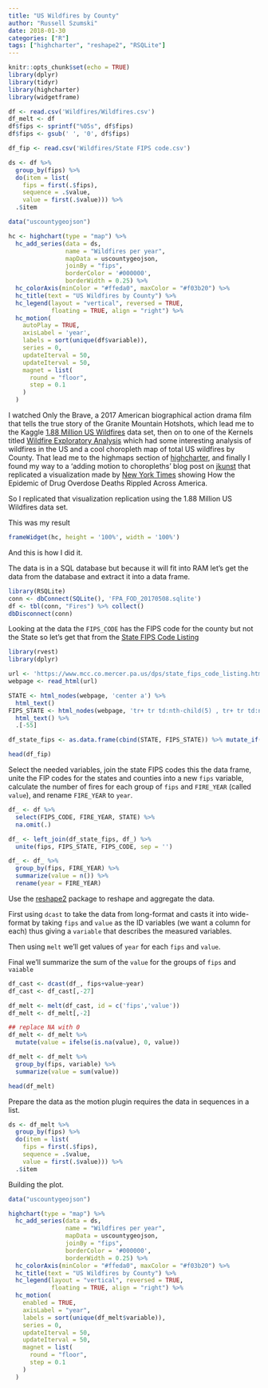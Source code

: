 ```yaml
---
title: "US Wildfires by County"
author: "Russell Szumski"
date: 2018-01-30
categories: ["R"]
tags: ["highcharter", "reshape2", "RSQLite"]
---
```


```r
knitr::opts_chunk$set(echo = TRUE)
library(dplyr)
library(tidyr)
library(highcharter)
library(widgetframe)

df <- read.csv('Wildfires/Wildfires.csv')
df_melt <- df
df$fips <- sprintf("%05s", df$fips)
df$fips <- gsub(' ', '0', df$fips)

df_fip <- read.csv('Wildfires/State FIPS code.csv')

ds <- df %>% 
  group_by(fips) %>% 
  do(item = list(
    fips = first(.$fips),
    sequence = .$value,
    value = first(.$value))) %>% 
  .$item

data("uscountygeojson")

hc <- highchart(type = "map") %>%
  hc_add_series(data = ds,
                name = "Wildfires per year",
                mapData = uscountygeojson,
                joinBy = "fips",
                borderColor = '#000000',
                borderWidth = 0.25) %>% 
  hc_colorAxis(minColor = "#ffeda0", maxColor = "#f03b20") %>%  
  hc_title(text = "US Wildfires by County") %>% 
  hc_legend(layout = "vertical", reversed = TRUE,
            floating = TRUE, align = "right") %>% 
  hc_motion(
    autoPlay = TRUE,
    axisLabel = 'year',
    labels = sort(unique(df$variable)),
    series = 0,
    updateIterval = 50,
    updateIterval = 50,
    magnet = list(
      round = "floor",
      step = 0.1
    )
  )

```

I watched Only the Brave, a 2017 American biographical action drama film that tells the true story of the Granite Mountain Hotshots, which lead me to the Kaggle [1.88 Million US Wildfires](https://www.kaggle.com/rtatman/188-million-us-wildfires) data set, then on to one of the Kernels titled [Wildfire Exploratory Analysis](https://www.kaggle.com/captcalculator/wildfire-exploratory-analysis) which had some interesting analysis of wildfires in the US and a cool choropleth map of total US wildfires by County. That lead me to the highmaps section of [highcharter](http://jkunst.com/highcharter/highmaps.html), and finally I found my way to a 'adding motion to choropleths' blog post on [jkunst](http://jkunst.com/r/adding-motion-to-choropleths/) that replicated a visualization made by [New York Times](https://www.nytimes.com/interactive/2016/01/07/us/drug-overdose-deaths-in-the-us.html?_r=0) showing How the Epidemic of Drug Overdose Deaths Rippled Across America.

So I replicated that visualization replication using the 1.88 Million US Wildfires data set.

This was my result

```r
frameWidget(hc, height = '100%', width = '100%')
```

And this is how I did it.

The data is in a SQL database but because it will fit into RAM let’s get the data from the database and extract it into a data frame.

```r
library(RSQLite)
conn <- dbConnect(SQLite(), 'FPA_FOD_20170508.sqlite')
df <- tbl(conn, "Fires") %>% collect()
dbDisconnect(conn)
```

Looking at the data the `FIPS_CODE` has the FIPS code for the county but not the State so let's get that from the [State FIPS Code Listing](https://www.mcc.co.mercer.pa.us/dps/state_fips_code_listing.htm)

```r
library(rvest)
library(dplyr)

url <- 'https://www.mcc.co.mercer.pa.us/dps/state_fips_code_listing.htm'
webpage <- read_html(url)

STATE <- html_nodes(webpage, 'center a') %>%
  html_text()
FIPS_STATE <- html_nodes(webpage, 'tr+ tr td:nth-child(5) , tr+ tr td:nth-child(2)') %>%
  html_text() %>%
  .[-55]

df_state_fips <- as.data.frame(cbind(STATE, FIPS_STATE)) %>% mutate_if(is.factor, as.character)
```

```r
head(df_fip)
```


Select the needed variables, join the state FIPS codes this the data frame, unite the FIP codes for the states and counties into a new `fips` variable, calculate the number of fires for each group of `fips` and `FIRE_YEAR` (called `value`), and rename `FIRE_YEAR` to `year`.

```r
df_ <- df %>%
  select(FIPS_CODE, FIRE_YEAR, STATE) %>%
  na.omit(.)

df_ <- left_join(df_state_fips, df_) %>%
  unite(fips, FIPS_STATE, FIPS_CODE, sep = '')

df_ <- df_ %>%
  group_by(fips, FIRE_YEAR) %>%
  summarize(value = n()) %>%
  rename(year = FIRE_YEAR)
```

Use the [reshape2](https://github.com/hadley/reshape) package to reshape and aggregate the data. 

First using `dcast` to take the data from long-format and casts it into wide-format by taking
`fips` and `value` as the ID variables (we want a column for each) thus giving a `variable` that describes the measured variables.

Then using `melt` we'll get values of `year` for each `fips` and `value`.

Final we'll summarize the sum of the `value` for the groups of `fips` and `vaiable`

```r
df_cast <- dcast(df_, fips+value~year)
df_cast <- df_cast[,-27]

df_melt <- melt(df_cast, id = c('fips','value'))
df_melt <- df_melt[,-2]

## replace NA with 0
df_melt <- df_melt %>%
  mutate(value = ifelse(is.na(value), 0, value))

df_melt <- df_melt %>% 
  group_by(fips, variable) %>%
  summarize(value = sum(value))
```

```r
head(df_melt)
```

Prepare the data as the motion plugin requires the data in sequences in a list.

```r
ds <- df_melt %>% 
  group_by(fips) %>% 
  do(item = list(
    fips = first(.$fips),
    sequence = .$value,
    value = first(.$value))) %>% 
  .$item
```

Building the plot.

```r
data("uscountygeojson")

highchart(type = "map") %>%
  hc_add_series(data = ds,
                name = "Wildfires per year",
                mapData = uscountygeojson,
                joinBy = "fips",
                borderColor = '#000000',
                borderWidth = 0.25) %>% 
  hc_colorAxis(minColor = "#ffeda0", maxColor = "#f03b20") %>%  
  hc_title(text = "US Wildfires by County") %>% 
  hc_legend(layout = "vertical", reversed = TRUE,
            floating = TRUE, align = "right") %>%
  hc_motion(
    enabled = TRUE,
    axisLabel = "year",
    labels = sort(unique(df_melt$variable)),
    series = 0,
    updateIterval = 50,
    updateIterval = 50,
    magnet = list(
      round = "floor",
      step = 0.1
    )
  )
```